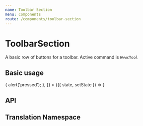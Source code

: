 ```yaml
---
name: Toolbar Section
menu: Components
route: /components/toolbar-section
---
```



# ToolbarSection

A basic row of buttons for a toolbar. Active command is `WwwcTool`

## Basic usage

<Playground>
  <State
    initial={{
      buttons: exampleButtons,
      activeButtons: ['Pan'],
      setToolActive: () => {
        alert('pressed');
      },
    }}
  >
    {({ state, setState }) => <ToolbarSection {...state} />}
  </State>
</Playground>

## API

<Props of={ToolbarSection} />

## Translation Namespace

<NameSpace name="Buttons" />
